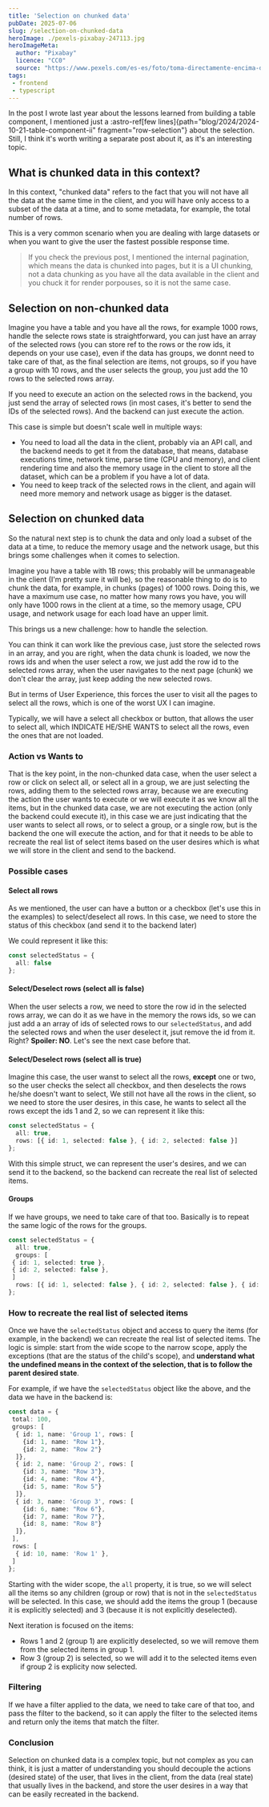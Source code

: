 ```yaml
---
title: 'Selection on chunked data'
pubDate: 2025-07-06
slug: /selection-on-chunked-data
heroImage: ./pexels-pixabay-247113.jpg
heroImageMeta:
  author: "Pixabay"
  licence: "CC0"
  source: "https://www.pexels.com/es-es/foto/toma-directamente-encima-de-la-decoracion-seca-247113/"
tags:
 - frontend
 - typescript
---
```


In the post I wrote last year about the lessons learned from building a table component, I mentioned just a :astro-ref[few lines]{path="blog/2024/2024-10-21-table-component-ii" fragment="row-selection"} about the selection. Still, I think it's worth writing a separate post about it, as it's an interesting topic.


## What is chunked data in this context?

In this context, "chunked data" refers to the fact that you will not have all the data at the same time in the client, and you will have only access to a subset of the data at a time, and to some metadata, for example, the total number of rows.

This is a very common scenario when you are dealing with large datasets or when you want to give the user the fastest possible response time.

> If you check the previous post, I mentioned the internal pagination, which means the data is chunked into pages, but it is a UI chunking, not a data chunking as you have all the data available in the client and you chuck it for render porpouses, so it is not the same case.

## Selection on non-chunked data

Imagine you have a table and you have all the rows, for example 1000 rows, handle the selecte rows state is straightforward, you can just have an array of the selected rows (you can store ref to the rows or the row ids, it depends on your use case), even if the data has groups, we donnt need to take care of that, as the final selection are items, not groups, so if you have a group with 10 rows, and the user selects the group, you just add the 10 rows to the selected rows array.

If you need to execute an action on the selected rows in the backend, you just send the array of selected rows (in most cases, it's better to send the IDs of the selected rows). And the backend can just execute the action.

This case is simple but doesn't scale well in multiple ways: 
- You need to load all the data in the client, probably via an API call, and the backend needs to get it from the database, that means, database executions time, network time, parse time (CPU and memory), and client rendering time and also the memory usage in the client to store all the dataset, which can be a problem if you have a lot of data.
- You need to keep track of the selected rows in the client, and again will need more memory and network usage as bigger is the dataset.


## Selection on chunked data
So the natural next step is to chunk the data and only load a subset of the data at a time, to reduce the memory usage and the network usage, but this brings some challenges when it comes to selection.

Imagine you have a table with 1B rows; this probably will be unmanageable in the client (I'm pretty sure it will be), so the reasonable thing to do is to chunk the data, for example, in chunks (pages) of 1000 rows. Doing this, we have a maximum use case, no matter how many rows you have, you will only have 1000 rows in the client at a time, so the memory usage, CPU usage, and network usage for each load have an upper limit.

This brings us a new challenge: how to handle the selection.

You can think it can work like the previous case, just store the selected rows in an array, and you are right, when the data chunk is loaded, we now the rows ids and when the user select a row, we just add the row id to the selected rows array, when the user navigates to the next page (chunk) we don't clear the array, just keep adding the new selected rows.

But in terms of User Experience, this forces the user to visit all the pages to select all the rows, which is one of the worst UX I can imagine.

Typically, we will have a select all checkbox or button, that allows the user to select all, which INDICATE HE/SHE WANTS to select all the rows, even the ones that are not loaded.

### Action vs Wants to
That is the key point, in the non-chunked data case, when the user select a row or click on select all, or select all in a group, we are just selecting the rows, adding them to the selected rows array, because we are executing the action the user wants to execute or we will execute it as we know all the items, but in the chunked data case, we are not executing the action (only the backend could execute it), in this case we are just indicating that the user wants to select all rows, or to select a group, or a single row, but is the backend the one will execute the action, and for that it needs to be able to recreate the real list of select items based on the user desires which is what we will store in the client and send to the backend.


### Possible cases


#### Select all rows
As we mentioned, the user can have a button or a checkbox (let's use this in the examples) to select/deselect all rows. In this case, we need to store the status of this checkbox (and send it to the backend later)

We could represent it like this:
```typescript
const selectedStatus = {
  all: false
};
```


#### Select/Deselect rows (select all is false)
When the user selects a row, we need to store the row id in the selected rows array, we can do it as we have in the memory the rows ids, so we can just add a an array of ids of selected rows to our `selectedStatus`, and add the selected rows and when the user deselect it, jsut remove the id from it. Right? **Spoiler: NO**. Let's see the next case before that.

#### Select/Deselect rows (select all is true)
Imagine this case, the user wanst to select all the rows, **except** one or two, so the user checks the select all checkbox, and then deselects the rows he/she doesn't want to select, We still not have all the rows in the client, so we need to store the user desires, in this case, he wants to select all the rows except the ids 1 and 2, so we can represent it like this:

```typescript
const selectedStatus = {
  all: true,
  rows: [{ id: 1, selected: false }, { id: 2, selected: false }]
};
```

With this simple struct, we can represent the user's desires, and we can send it to the backend, so the backend can recreate the real list of selected items.

#### Groups
If we have groups, we need to take care of that too. Basically is to repeat the same logic of the rows for the groups.

```typescript
const selectedStatus = {
  all: true,
  groups: [
 { id: 1, selected: true },
 { id: 2, selected: false },
 ]
  rows: [{ id: 1, selected: false }, { id: 2, selected: false }, { id: 3, selected: true }]
};
```

### How to recreate the real list of selected items

Once we have the `selectedStatus` object and access to query the items (for example, in the backend) we can recreate the real list of selected items. The logic is simple: start from the wide scope to the narrow scope, apply the exceptions (that are the status of the child's scope), and **understand what the undefined means in the context of the selection, that is to follow the parent desired state**.

For example, if we have the `selectedStatus` object like the above, and the data we have in the backend is:

```typescript
const data = {
 total: 100,
 groups: [
  { id: 1, name: 'Group 1', rows: [
    {id: 1, name: "Row 1"}, 
    {id: 2, name: "Row 2"}
  ]},
  { id: 2, name: 'Group 2', rows: [
    {id: 3, name: "Row 3"}, 
    {id: 4, name: "Row 4"}, 
    {id: 5, name: "Row 5"}
  ]},
  { id: 3, name: 'Group 3', rows: [
    {id: 6, name: "Row 6"},
    {id: 7, name: "Row 7"},
    {id: 8, name: "Row 8"}
  ]},
 ],
 rows: [
  { id: 10, name: 'Row 1' },
 ]
};
```

Starting with the wider scope, the `all` property, it is true, so we will select all the items so any children (group or row) that is not in the `selectedStatus` will be selected. In this case, we should add the items the group 1 (because it is explicitly selected) and 3 (because it is not explicitly deselected).

Next iteration is focused on the items:
- Rows 1 and 2 (group 1) are explicitly deselected, so we will remove them from the selected items in group 1.
- Row 3 (group 2) is selected, so we will add it to the selected items even if group 2 is explicity now selected.




### Filtering

If we have a filter applied to the data, we need to take care of that too, and pass the filter to the backend, so it can apply the filter to the selected items and return only the items that match the filter.

### Conclusion
Selection on chunked data is a complex topic, but not complex as you can think, it is just a matter of understanding you should decouple the actions (desired state) of the user, that lives in the client, from the data (real state) that usually lives in the backend, and store the user desires in a way that can be easily recreated in the backend.
